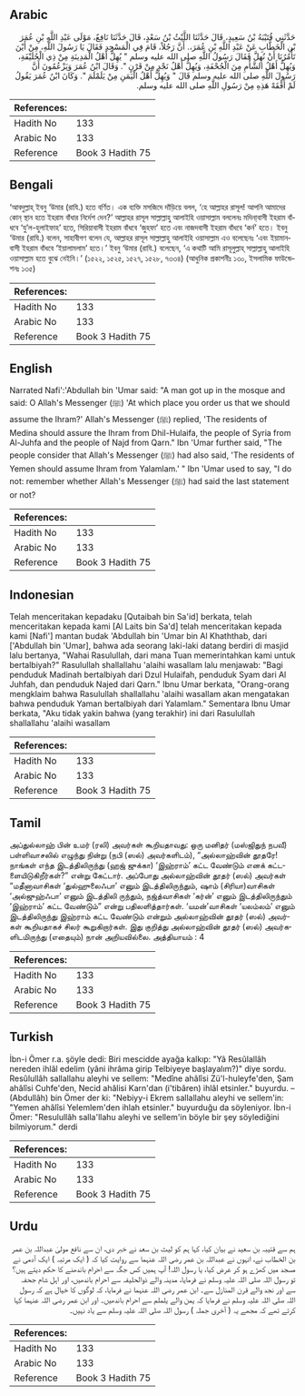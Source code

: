 ## Arabic


<div dir="rtl" lang="ar" style={{fontSize:'larger',backgroundColor:'#f8f9fa',padding:20}}>
حَدَّثَنِي قُتَيْبَةُ بْنُ سَعِيدٍ، قَالَ حَدَّثَنَا اللَّيْثُ بْنُ سَعْدٍ، قَالَ حَدَّثَنَا نَافِعٌ، مَوْلَى عَبْدِ اللَّهِ بْنِ عُمَرَ بْنِ الْخَطَّابِ عَنْ عَبْدِ اللَّهِ بْنِ عُمَرَ،‏.‏ أَنَّ رَجُلاً، قَامَ فِي الْمَسْجِدِ فَقَالَ يَا رَسُولَ اللَّهِ، مِنْ أَيْنَ تَأْمُرُنَا أَنْ نُهِلَّ فَقَالَ رَسُولُ اللَّهِ صلى الله عليه وسلم ‏"‏ يُهِلُّ أَهْلُ الْمَدِينَةِ مِنْ ذِي الْحُلَيْفَةِ، وَيُهِلُّ أَهْلُ الشَّأْمِ مِنَ الْجُحْفَةِ، وَيُهِلُّ أَهْلُ نَجْدٍ مِنْ قَرْنٍ ‏"‏‏.‏ وَقَالَ ابْنُ عُمَرَ وَيَزْعُمُونَ أَنَّ رَسُولَ اللَّهِ صلى الله عليه وسلم قَالَ ‏"‏ وَيُهِلُّ أَهْلُ الْيَمَنِ مِنْ يَلَمْلَمَ ‏"‏‏.‏ وَكَانَ ابْنُ عُمَرَ يَقُولُ لَمْ أَفْقَهْ هَذِهِ مِنْ رَسُولِ اللَّهِ صلى الله عليه وسلم‏.‏
</div>
<div style={{backgroundColor:'#f8f9fa',padding:20, marginBottom: 10}}><table> <thead> <tr> <th>References:</th> <th></th> </tr> </thead> <tbody><tr><td>Hadith No</td><td>133</td></tr><tr><td>Arabic No</td><td>133</td></tr><tr><td>Reference</td><td>Book 3 Hadith 75</td></tr></tbody></table></div>

## Bengali


<div dir="ltr" lang="bn" style={{fontSize:'larger',backgroundColor:'#f8f9fa',padding:20}}>
‘আবদুল্লাহ্ ইবনু ‘উমার (রাযি.) হতে বর্ণিত। এক ব্যক্তি মসজিদে দাঁড়িয়ে বলল, ‘হে আল্লাহর রাসূল! আপনি আমাদের কোন্ স্থান হতে ইহরাম বাঁধার নির্দেশ দেন?’ আল্লাহর রাসূল সাল্লাল্লাহু আলাইহি ওয়াসাল্লাম বললেনঃ মদিনা্বাসী ইহরাম বাঁধবে ‘যু’ল-হুলাইফাহ’ হতে, সিরিয়াবাসী ইহরাম বাঁধবে ‘জুহফা’ হতে এবং নাজদবাসী ইহরাম বাঁধবে ‘কর্ন’ হতে। ইবনু ‘উমার (রাযি.) বলেন, সাহাবীগণ বলেন যে, আল্লাহর রাসূল সাল্লাল্লাহু আলাইহি ওয়াসাল্লাম এও বলেছেনঃ ‘এবং ইয়ামানবাসী ইহরাম বাঁধবে ‘ইয়ালামলাম’ হতে।’ ইবনু ‘উমার (রাযি.) বলেছেন, ‘এ কথাটি আমি রাসূলুল্লাহ্ সাল্লাল্লাহু আলাইহি ওয়াসাল্লাম হতে বুঝে নেইনি।’ (১৫২২, ১৫২৫, ১৫২৭, ১৫২৮, ৭৩৩৪) (আধুনিক প্রকাশনীঃ ১৩০, ইসলামিক ফাউন্ডেশনঃ ১৩৫)
</div>
<div style={{backgroundColor:'#f8f9fa',padding:20, marginBottom: 10}}><table> <thead> <tr> <th>References:</th> <th></th> </tr> </thead> <tbody><tr><td>Hadith No</td><td>133</td></tr><tr><td>Arabic No</td><td>133</td></tr><tr><td>Reference</td><td>Book 3 Hadith 75</td></tr></tbody></table></div>

## English


<div dir="ltr" lang="en" style={{fontSize:'larger',backgroundColor:'#f8f9fa',padding:20}}>
Narrated Nafi':'Abdullah bin 'Umar said: "A man got up in the mosque and said: O Allah's Messenger (ﷺ) 'At which place you order us that we should assume the Ihram?' Allah's Messenger (ﷺ) replied, 'The residents of Medina should assure the Ihram from Dhil-Hulaifa, the people of Syria from Al-Juhfa and the people of Najd from Qarn." Ibn 'Umar further said, "The people consider that Allah's Messenger (ﷺ) had also said, 'The residents of Yemen should assume Ihram from Yalamlam.' " Ibn 'Umar used to say, "I do not: remember whether Allah's Messenger (ﷺ) had said the last statement or not?
</div>
<div style={{backgroundColor:'#f8f9fa',padding:20, marginBottom: 10}}><table> <thead> <tr> <th>References:</th> <th></th> </tr> </thead> <tbody><tr><td>Hadith No</td><td>133</td></tr><tr><td>Arabic No</td><td>133</td></tr><tr><td>Reference</td><td>Book 3 Hadith 75</td></tr></tbody></table></div>

## Indonesian


<div dir="ltr" lang="id" style={{fontSize:'larger',backgroundColor:'#f8f9fa',padding:20}}>
Telah menceritakan kepadaku [Qutaibah bin Sa'id] berkata, telah menceritakan kepada kami [Al Laits bin Sa'd] telah menceritakan kepada kami [Nafi'] mantan budak 'Abdullah bin 'Umar bin Al Khaththab, dari ['Abdullah bin 'Umar], bahwa ada seorang laki-laki datang berdiri di masjid lalu bertanya, "Wahai Rasulullah, dari mana Tuan memerintahkan kami untuk bertalbiyah?" Rasulullah shallallahu 'alaihi wasallam lalu menjawab: "Bagi penduduk Madinah bertalbiyah dari Dzul Hulaifah, penduduk Syam dari Al Juhfah, dan penduduk Najed dari Qarn." Ibnu Umar berkata, "Orang-orang mengklaim bahwa Rasulullah shallallahu 'alaihi wasallam akan mengatakan bahwa penduduk Yaman bertalbiyah dari Yalamlam." Sementara Ibnu Umar berkata, "Aku tidak yakin bahwa (yang terakhir) ini dari Rasulullah shallallahu 'alaihi wasallam
</div>
<div style={{backgroundColor:'#f8f9fa',padding:20, marginBottom: 10}}><table> <thead> <tr> <th>References:</th> <th></th> </tr> </thead> <tbody><tr><td>Hadith No</td><td>133</td></tr><tr><td>Arabic No</td><td>133</td></tr><tr><td>Reference</td><td>Book 3 Hadith 75</td></tr></tbody></table></div>

## Tamil


<div dir="ltr" lang="ta" style={{fontSize:'larger',backgroundColor:'#f8f9fa',padding:20}}>
அப்துல்லாஹ் பின் உமர் (ரலி) அவர்கள் கூறியதாவது: ஒரு மனிதர் (மஸ்ஜிதுந் நபவீ) பள்ளிவாசலில் எழுந்து நின்று (நபி (ஸல்) அவர்களிடம்), “அல்லாஹ்வின் தூதரே! நாங்கள் எந்த இடத்திலிருந்து (ஹஜ் ஜுக்கா) ‘இஹ்ராம்’ கட்ட வேண்டும் எனக் கட்டளையிடுகிறீர்கள்?” என்று கேட்டார். அப்போது அல்லாஹ்வின் தூதர் (ஸல்) அவர்கள் “மதீனாவாசிகள் ‘துல்ஹுலைஃபா’ எனும் இடத்திலிருந்தும், ஷாம் (சிரியா)வாசிகள் ‘அல்ஜுஹ்ஃபா’ எனும் இடத்திலி ருந்தும், நஜ்த்வாசிகள் ‘கர்ன்’ எனும் இடத்திலிருந்தும் ‘இஹ்ராம்’ கட்ட வேண்டும்” என்று பதிலளித்தார்கள். ‘யமன்’வாசிகள் ‘யலம்லம்’ எனும் இடத்திலிருந்து இஹ்ராம் கட்ட வேண்டும் என்றும் அல்லாஹ்வின் தூதர் (ஸல்) அவர்கள் கூறியதாகச் சிலர் கூறுகிறார்கள். இது குறித்து அல்லாஹ்வின் தூதர் (ஸல்) அவர்களிடமிருந்து (எதையும்) நான் அறியவில்லை. அத்தியாயம் : 4
</div>
<div style={{backgroundColor:'#f8f9fa',padding:20, marginBottom: 10}}><table> <thead> <tr> <th>References:</th> <th></th> </tr> </thead> <tbody><tr><td>Hadith No</td><td>133</td></tr><tr><td>Arabic No</td><td>133</td></tr><tr><td>Reference</td><td>Book 3 Hadith 75</td></tr></tbody></table></div>

## Turkish


<div dir="ltr" lang="tr" style={{fontSize:'larger',backgroundColor:'#f8f9fa',padding:20}}>
İbn-i Ömer r.a. şöyle dedi: Biri mescidde ayağa kalkıp: "Yâ Resûlallâh nereden ihlâl edelim (yâni ihrâma girip Telbiyeye başlayalım?)" diye sordu. Resûlullâh sallallahu aleyhi ve sellem: "Medîne ahâlîsi Zü'l-huleyfe'den, Şam ahâlîsi Cuhfe'den, Necid ahâlisi Karn'dan (i'tibâren) ihlâl etsinler." buyurdu. –(Abdullâh) bin Ömer der ki: "Nebiyy-i Ekrem sallallahu aleyhi ve sellem'in: "Yemen ahâlîsi Yelemlem'den ihlah etsinler." buyurduğu da söyleniyor. İbn-i Ömer: "Resulullâh salla'llahu aleyhi ve sellem'in böyle bir şey söylediğini bilmiyorum." derdi
</div>
<div style={{backgroundColor:'#f8f9fa',padding:20, marginBottom: 10}}><table> <thead> <tr> <th>References:</th> <th></th> </tr> </thead> <tbody><tr><td>Hadith No</td><td>133</td></tr><tr><td>Arabic No</td><td>133</td></tr><tr><td>Reference</td><td>Book 3 Hadith 75</td></tr></tbody></table></div>

## Urdu


<div dir="rtl" lang="ur" style={{fontSize:'larger',backgroundColor:'#f8f9fa',padding:20}}>
ہم سے قتیبہ بن سعید نے بیان کیا، کہا ہم کو لیث بن سعد نے خبر دی، ان سے نافع مولیٰ عبداللہ بن عمر بن الخطاب نے، انہوں نے عبداللہ بن عمر رضی اللہ عنہما سے روایت کیا کہ ( ایک مرتبہ ) ایک آدمی نے مسجد میں کھڑے ہو کر عرض کیا، یا رسول اللہ! آپ ہمیں کس جگہ سے احرام باندھنے کا حکم دیتے ہیں؟ تو رسول اللہ صلی اللہ علیہ وسلم نے فرمایا، مدینہ والے ذوالحلیفہ سے احرام باندھیں، اور اہل شام جحفہ سے اور نجد والے قرن المنازل سے۔ ابن عمر رضی اللہ عنہما نے فرمایا، کہ لوگوں کا خیال ہے کہ رسول اللہ صلی اللہ علیہ وسلم نے فرمایا کہ یمن والے یلملم سے احرام باندھیں۔ اور ابن عمر رضی اللہ عنہما کہا کرتے تھے کہ مجھے یہ ( آخری جملہ ) رسول اللہ صلی اللہ علیہ وسلم سے یاد نہیں۔
</div>
<div style={{backgroundColor:'#f8f9fa',padding:20, marginBottom: 10}}><table> <thead> <tr> <th>References:</th> <th></th> </tr> </thead> <tbody><tr><td>Hadith No</td><td>133</td></tr><tr><td>Arabic No</td><td>133</td></tr><tr><td>Reference</td><td>Book 3 Hadith 75</td></tr></tbody></table></div>